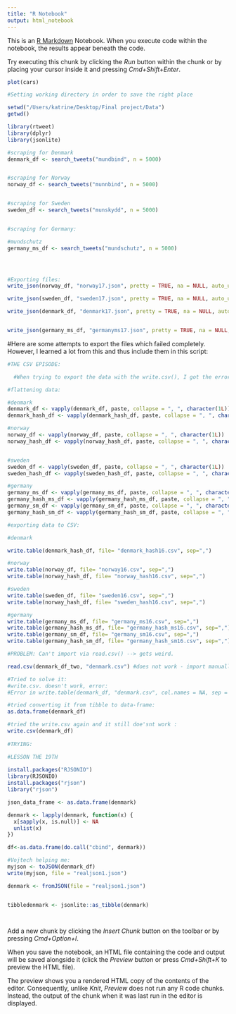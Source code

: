```yaml
---
title: "R Notebook"
output: html_notebook
---
```


This is an [R Markdown](http://rmarkdown.rstudio.com) Notebook. When you execute code within the notebook, the results appear beneath the code. 

Try executing this chunk by clicking the *Run* button within the chunk or by placing your cursor inside it and pressing *Cmd+Shift+Enter*. 



```r
plot(cars)

#Setting working directory in order to save the right place

setwd("/Users/katrine/Desktop/Final project/Data")
getwd()

library(rtweet)
library(dplyr)
library(jsonlite)

#scraping for Denmark
denmark_df <- search_tweets("mundbind", n = 5000)


#scraping for Norway
norway_df <- search_tweets("munnbind", n = 5000)


#scraping for Sweden
sweden_df <- search_tweets("munskydd", n = 5000)


#scraping for Germany: 

#mundschutz
germany_ms_df <- search_tweets("mundschutz", n = 5000)





```


```r

#Exporting files:
write_json(norway_df, "norway17.json", pretty = TRUE, na = NULL, auto_unbox = TRUE)

write_json(sweden_df, "sweden17.json", pretty = TRUE, na = NULL, auto_unbox = TRUE)

write_json(denmark_df, "denmark17.json", pretty = TRUE, na = NULL, auto_unbox = TRUE)


write_json(germany_ms_df, "germanyms17.json", pretty = TRUE, na = NULL, auto_unbox = TRUE)


```

#Here are some attempts to export the files which failed completely. However, I learned a lot from this and thus include them in this script:

```r
#THE CSV EPISODE:

  #When trying to export the data with the write.csv(), I got the error: unimplemented type 'list' in 'EncodeElement', I learn from https://stackoverflow.com/questions/24829027/unimplemented-type-list-when-trying-to-write-table to do the following

#flattening data: 

#denmark
denmark_df <- vapply(denmark_df, paste, collapse = ", ", character(1L))
denmark_hash_df <- vapply(denmark_hash_df, paste, collapse = ", ", character(1L))

#norway
norway_df <- vapply(norway_df, paste, collapse = ", ", character(1L))
norway_hash_df <- vapply(norway_hash_df, paste, collapse = ", ", character(1L))


#sweden
sweden_df <- vapply(sweden_df, paste, collapse = ", ", character(1L))
sweden_hash_df <- vapply(sweden_hash_df, paste, collapse = ", ", character(1L))

#germany
germany_ms_df <- vapply(germany_ms_df, paste, collapse = ", ", character(1L))
germany_hash_ms_df <- vapply(germany_hash_ms_df, paste, collapse = ", ", character(1L))
germany_sm_df <- vapply(germany_sm_df, paste, collapse = ", ", character(1L))
germany_hash_sm_df <- vapply(germany_hash_sm_df, paste, collapse = ", ", character(1L))

#exporting data to CSV:

#denmark

write.table(denmark_hash_df, file= "denmark_hash16.csv", sep=",")

#norway
write.table(norway_df, file= "norway16.csv", sep=",")
write.table(norway_hash_df, file= "norway_hash16.csv", sep=",")

#sweden
write.table(sweden_df, file= "sweden16.csv", sep=",")
write.table(norway_hash_df, file= "sweden_hash16.csv", sep=",")

#germany
write.table(germany_ms_df, file= "germany_ms16.csv", sep=",")
write.table(germany_hash_ms_df, file= "germany_hash_ms16.csv", sep=",")
write.table(germany_sm_df, file= "germany_sm16.csv", sep=",")
write.table(germany_hash_sm_df, file= "germany_hash_sm16.csv", sep=",")

#PROBLEM: Can't import via read.csv() --> gets weird. 

read.csv(denmark_df_two, "denmark.csv") #does not work - import manually makes it weird!

#Tried to solve it:
#write.csv. doesn't work, error:  
#Error in write.table(denmark_df, "denmark.csv", col.names = NA, sep = ",",  : unimplemented type 'list' in 'EncodeElement'

#tried converting it from tibble to data-frame: 
as.data.frame(denmark_df)

#tried the write.csv again and it still doe'snt work :
write.csv(denmark_df)
  
#TRYING:

#LESSON THE 19TH  
  
install.packages("RJSONIO")
library(RJSONIO)
install.packages("rjson")
library("rjson")

json_data_frame <- as.data.frame(denmark)

denmark <- lapply(denmark, function(x) {
  x[sapply(x, is.null)] <- NA
  unlist(x)
})

df<-as.data.frame(do.call("cbind", denmark))

#Vojtech helping me: 
myjson <- toJSON(denmark_df) 
write(myjson, file = "realjson1.json")

denmark <- fromJSON(file = "realjson1.json")


tibbledenmark <- jsonlite::as_tibble(denmark)




```

Add a new chunk by clicking the *Insert Chunk* button on the toolbar or by pressing *Cmd+Option+I*.

When you save the notebook, an HTML file containing the code and output will be saved alongside it (click the *Preview* button or press *Cmd+Shift+K* to preview the HTML file). 

The preview shows you a rendered HTML copy of the contents of the editor. Consequently, unlike *Knit*, *Preview* does not run any R code chunks. Instead, the output of the chunk when it was last run in the editor is displayed.

